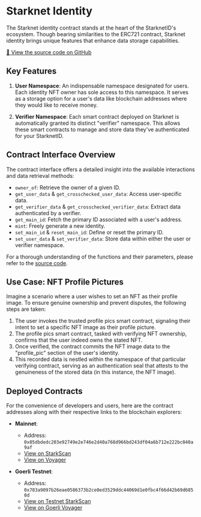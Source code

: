 # Starknet Identity

The Starknet identity contract stands at the heart of the StarknetID's ecosystem. Though bearing similarities to the ERC721 contract, Starknet identity brings unique features that enhance data storage capabilities.

[🔗 View the source code on GitHub](https://github.com/starknet-id/identity)

## Key Features

1. **User Namespace**: An indispensable namespace designated for users. Each identity NFT owner has sole access to this namespace. It serves as a storage option for a user's data like blockchain addresses where they would like to receive money.

2. **Verifier Namespace**: Each smart contract deployed on Starknet is automatically granted its distinct "verifier" namespace. This allows these smart contracts to manage and store data they've authenticated for your StarknetID.

## Contract Interface Overview

The contract interface offers a detailed insight into the available interactions and data retrieval methods:

- `owner_of`: Retrieve the owner of a given ID.
- `get_user_data` & `get_crosschecked_user_data`: Access user-specific data.
- `get_verifier_data` & `get_crosschecked_verifier_data`: Extract data authenticated by a verifier.
- `get_main_id`: Fetch the primary ID associated with a user's address.
- `mint`: Freely generate a new identity.
- `set_main_id` & `reset_main_id`: Define or reset the primary ID.
- `set_user_data` & `set_verifier_data`: Store data within either the user or verifier namespace.

For a thorough understanding of the functions and their parameters, please refer to the [source code](https://github.com/starknet-id/identity).

## Use Case: NFT Profile Pictures

Imagine a scenario where a user wishes to set an NFT as their profile image. To ensure genuine ownership and prevent disputes, the following steps are taken:

1. The user invokes the trusted profile pics smart contract, signaling their intent to set a specific NFT image as their profile picture.
2. The profile pics smart contract, tasked with verifying NFT ownership, confirms that the user indeed owns the stated NFT.
3. Once verified, the contract commits the NFT image data to the "profile_pic" section of the user's identity.
4. This recorded data is nestled within the namespace of that particular verifying contract, serving as an authentication seal that attests to the genuineness of the stored data (in this instance, the NFT image).

## Deployed Contracts

For the convenience of developers and users, here are the contract addresses along with their respective links to the blockchain explorers:

- **Mainnet**:

  - Address: `0x05dbdedc203e92749e2e746e2d40a768d966bd243df04a6b712e222bc040a9af`
  - [View on StarkScan](https://starkscan.co/nft-contract/0x05dbdedc203e92749e2e746e2d40a768d966bd243df04a6b712e222bc040a9af)
  - [View on Voyager](https://voyager.online/contract/0x05dbdedc203e92749e2e746e2d40a768d966bd243df04a6b712e222bc040a9af)

- **Goerli Testnet**:
  - Address: `0x783a9097b26eae0586373b2ce0ed3529ddc44069d1e0fbc4f66d42b69d6850d`
  - [View on Testnet StarkScan](https://testnet.starkscan.co/nft-contract/0x0783a9097b26eae0586373b2ce0ed3529ddc44069d1e0fbc4f66d42b69d6850d)
  - [View on Goerli Voyager](https://goerli.voyager.online/contract/0x783a9097b26eae0586373b2ce0ed3529ddc44069d1e0fbc4f66d42b69d6850d)
